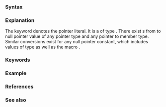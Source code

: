 {{title|{{tt|nullptr}}, the pointer literal {{mark since c++11}}}}
{{cpp/language/expressions/navbar}}

===Syntax===
{{sdsc begin}}
{{sdsc|{{ttb|nullptr}}}}
{{sdsc end}}

===Explanation===
The keyword {{tt|nullptr}} denotes the pointer literal. It is a {{rlp|value category|prvalue}} of type {{lc|std::nullptr_t}}. There exist {{rlp|implicit conversion}}s from {{tt|nullptr}} to null pointer value of any pointer type and any pointer to member type. Similar conversions exist for any null pointer constant, which includes values of type {{lc|std::nullptr_t}} as well as the macro {{lc|NULL}}.

===Keywords===
{{ltt|cpp/keyword/nullptr}}

===Example===
{{example
|Demonstrates that {{tt|nullptr}} retains the meaning of null pointer constant even if it is no longer a literal.
|code=
#include &lt;cstddef&gt;
#include &lt;iostream&gt;

template&lt;class T&gt;
constexpr T clone(const T&amp; t)
{
    return t;
}

void g(int*)
{
    std::cout &lt;&lt; "Function g called\n";
}

int main()
{
    g(nullptr);        // Fine
    g(NULL);           // Fine
    g(0);              // Fine

    g(clone(nullptr)); // Fine
//  g(clone(NULL));    // ERROR: non-literal zero cannot be a null pointer constant
//  g(clone(0));       // ERROR: non-literal zero cannot be a null pointer constant
}
|output=
Function g called
Function g called
Function g called
Function g called
}}

===References===
{{ref std c++23}}
{{ref std|section=7.3.12|title=Pointer conversions|id=conv.ptr}}
{{ref std end}}
{{ref std c++20}}
{{ref std|section=7.3.12|title=Pointer conversions|id=conv.ptr}}
{{ref std end}}
{{ref std c++17}}
{{ref std|section=7.11|title=Pointer conversions|id=conv.ptr}}
{{ref std end}}
{{ref std c++14}}
{{ref std|section=4.10|title=Pointer conversions|id=conv.ptr}}
{{ref std end}}
{{ref std c++11}}
{{ref std|section=4.10|title=Pointer conversions|id=conv.ptr}}
{{ref std end}}

===See also===
{{dsc begin}}
{{dsc inc|cpp/types/dsc NULL}}
{{dsc inc|cpp/types/dsc nullptr_t}}
{{dsc see c|c/language/nullptr}}
{{dsc end}}

{{langlinks|de|es|fr|it|ja|pt|ru|zh}}